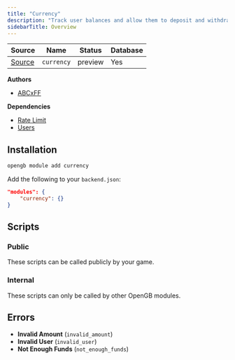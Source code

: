 ```yaml
---
title: "Currency"
description: "Track user balances and allow them to deposit and withdraw."
sidebarTitle: Overview
---
```


| Source                                                                           | Name       | Status     | Database     |
| -------------------------------------------------------------------------------- | ---------- | ---------- | ------------ |
| [Source](https://github.com/rivet-gg/opengb-modules/tree/main/modules/currency) | `currency` | preview | Yes |

**Authors**

- [ABCxFF](https://github.com/ABCxFF)

**Dependencies**

- [Rate Limit](/modules/rate_limit/overview)
- [Users](/modules/users/overview)

## Installation

<Tabs>

<Tab title="CLI">

```sh CLI
opengb module add currency
```

</Tab>

<Tab title="backend.json">

Add the following to your `backend.json`:

```json backend.json
"modules": {
	"currency": {}
}

```
</Tab>

</Tabs>



## Scripts

### Public

These scripts can be called publicly by your game.

<CardGroup><Card title="Fetch Balance by Token" href="/modules/currency/scripts/fetch_balance_by_token"></Card></CardGroup>

### Internal

These scripts can only be called by other OpenGB modules.

<CardGroup><Card title="Adjust Balance" href="/modules/currency/scripts/adjust_balance"></Card><Card title="Fetch Balance" href="/modules/currency/scripts/fetch_balance"></Card><Card title="Set Balance" href="/modules/currency/scripts/set_balance"></Card></CardGroup>

## Errors

- **Invalid Amount** (`invalid_amount`) 
- **Invalid User** (`invalid_user`) 
- **Not Enough Funds** (`not_enough_funds`) 
